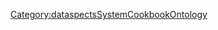 {{PropertyPage
|SMWHasType=Text
|PredicateClass=Property
}}
[[Category:dataspectsSystemCookbookOntology]]